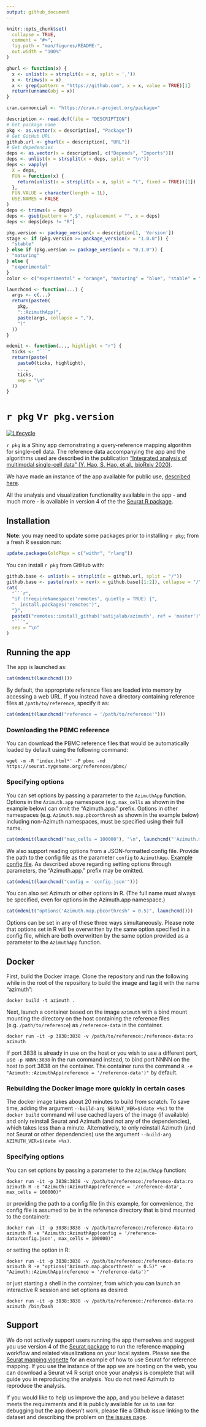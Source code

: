 ```yaml
---
output: github_document
---
```


<!-- README.md is generated from README.Rmd. Please edit that file -->

```r
knitr::opts_chunk$set(
  collapse = TRUE,
  comment = "#>",
  fig.path = "man/figures/README-",
  out.width = "100%"
)
```

```r
ghurl <- function(x) {
  x <- unlist(x = strsplit(x = x, split = ','))
  x <- trimws(x = x)
  x <- grep(pattern = "https://github.com", x = x, value = TRUE)[1]
  return(unname(obj = x))
}
```

```r
cran.cannoncial <- "https://cran.r-project.org/package="
```

```r
description <- read.dcf(file = "DESCRIPTION")
# Get package name
pkg <- as.vector(x = description[, "Package"])
# Get GitHub URL
github.url <- ghurl(x = description[, "URL"])
# Get depedencies
deps <- as.vector(x = description[, c("Depends", "Imports")])
deps <- unlist(x = strsplit(x = deps, split = "\n"))
deps <- vapply(
  X = deps,
  FUN = function(x) {
    return(unlist(x = strsplit(x = x, split = "(", fixed = TRUE))[1])
  },
  FUN.VALUE = character(length = 1L),
  USE.NAMES = FALSE
)
deps <- trimws(x = deps)
deps <- gsub(pattern = ",$", replacement = "", x = deps)
deps <- deps[deps != "R"]
```

```r
pkg.version <- package_version(x = description[1, 'Version'])
stage <- if (pkg.version >= package_version(x = "1.0.0")) {
  "stable"
} else if (pkg.version >= package_version(x = "0.1.0")) {
  "maturing"
} else {
  "experimental"
}
color <- c("experimental" = "orange", "maturing" = "blue", "stable" = "brightgreen")[stage]
```

```r
launchcmd <- function(...) {
  args <- c(...)
  return(paste0(
    pkg,
    "::AzimuthApp(",
    paste(args, collapse = ","),
    ")"
  ))
}
```

```r
mdemit <- function(..., highlight = "r") {
  ticks <- "```"
  return(paste(
    paste0(ticks, highlight),
    ...,
    ticks,
    sep = "\n"
  ))
}
```

# `r pkg` v`r pkg.version`

<!-- badges: start -->
[![Lifecycle](https://img.shields.io/badge/lifecycle-`r stage`-`r color`.svg)](`r github.url`)
<!-- badges: end -->

`r pkg` is a Shiny app demonstrating a query-reference mapping algorithm for single-cell data. The reference data accompanying the app and the algorithms used are described in the publication ["Integrated analysis of multimodal single-cell data" (Y. Hao, S. Hao, et al., bioRxiv 2020)](https://satijalab.org/v4preprint).

We have made an instance of the app available for public use, [described here](https://satijalab.org/azimuth).

All the analysis and visualization functionality available in the app - and much more - is available in version 4 of the the [Seurat R package](https://satijalab.org/seurat).

## Installation

**Note**: you may need to update some packages prior to installing `r pkg`; from a fresh R session run:

```r
update.packages(oldPkgs = c("withr", "rlang"))
```

You can install `r pkg` from GitHub with:

```r
github.base <- unlist(x = strsplit(x = github.url, split = "/"))
github.base <- paste(rev(x = rev(x = github.base)[1:2]), collapse = "/")
cat(
  "```r",
  "if (!requireNamespace('remotes', quietly = TRUE) {",
  "  install.packages('remotes')",
  "}",
  paste0("remotes::install_github('satijalab/azimuth', ref = 'master')"),
  "```",
  sep = "\n"
)
```

## Running the app

The app is launched as:

```r
cat(mdemit(launchcmd()))
```

By default, the appropriate reference files are loaded into memory by accessing a web URL. If you instead have a directory containing reference files at `/path/to/reference`, specify it as:

```r
cat(mdemit(launchcmd("reference = '/path/to/reference'")))
```

### Downloading the PBMC reference

You can download the PBMC reference files that would be automatically loaded by default using the following command:
```
wget -m -R 'index.html*' -P pbmc -nd https://seurat.nygenome.org/references/pbmc/
```

### Specifying options

You can set options by passing a parameter to the `AzimuthApp` function. Options in the `Azimuth.app` namespace (e.g. `max_cells` as shown in the example below) can omit the "Azimuth.app." prefix. Options in other namespaces (e.g. `Azimuth.map.pbcorthresh` as shown in the example below) including non-Azimuth namespaces, must be specified using their full name. 

```r
cat(mdemit(launchcmd("max_cells = 100000"), "\n", launchcmd("'Azimuth.map.pbcorthresh' = 0.5")))
```

We also support reading options from a JSON-formatted config file. Provide the path to the config file as the parameter `config` to `AzimuthApp`. [Example config file](inst/resources/config.json). As described above regarding setting options through parameters, the "Azimuth.app." prefix may be omitted.

```r
cat(mdemit(launchcmd("config = 'config.json'")))
```

You can also set Azimuth or other options in R. (The full name must always be specified, even for options in the Azimuth.app namespace.)

```r
cat(mdemit("options('Azimuth.map.pbcorthresh' = 0.5)", launchcmd()))
```

Options can be set in any of these three ways simultaneously. Please note that options set in R will be overwritten by the same option specified in a config file, which are both overwritten by the same option provided as a parameter to the `AzimuthApp` function.

## Docker

First, build the Docker image. Clone the repository and run the following while in the root of the repository to build the image and tag it with the name "azimuth":

```
docker build -t azimuth .
```

Next, launch a container based on the image `azimuth` with a bind mount mounting the directory on the host containing the reference files (e.g. `/path/to/reference`) as `/reference-data` in the container.

```
docker run -it -p 3838:3838 -v /path/to/reference:/reference-data:ro azimuth
```

If port 3838 is already in use on the host or you wish to use a different port, use `-p NNNN:3838` in the run command instead, to bind port NNNN on the host to port 3838 on the container.
The container runs the command `R -e "Azimuth::AzimuthApp(reference = '/reference-data')"` by default.

### Rebuilding the Docker image more quickly in certain cases

The docker image takes about 20 minutes to build from scratch. To save time, adding the argument `--build-arg SEURAT_VER=$(date +%s)` to the `docker build` command will use cached layers of the image (if available) and only reinstall Seurat and Azimuth (and not any of the dependencies), which takes less than a minute. Alternatively, to only reinstall Azimuth (and not Seurat or other dependencies) use the argument `--build-arg AZIMUTH_VER=$(date +%s)`.

### Specifying options

You can set options by passing a parameter to the `AzimuthApp` function:

```
docker run -it -p 3838:3838 -v /path/to/reference:/reference-data:ro azimuth R -e "Azimuth::AzimuthApp(reference = '/reference-data', max_cells = 100000)"
```

or providing the path to a config file (in this example, for convenience, the config file is assumed to be in the reference directory that is bind mounted to the container):

```
docker run -it -p 3838:3838 -v /path/to/reference:/reference-data:ro azimuth R -e "Azimuth::AzimuthApp(config = '/reference-data/config.json', max_cells = 100000)"
```

or setting the option in R:

```
docker run -it -p 3838:3838 -v /path/to/reference:/reference-data:ro azimuth R -e "options('Azimuth.map.pbcorthresh' = 0.5)" -e "Azimuth::AzimuthApp(reference = '/reference-data')"
```

or just starting a shell in the container, from which you can launch an interactive R session and set options as desired:

```
docker run -it -p 3838:3838 -v /path/to/reference:/reference-data:ro azimuth /bin/bash
```

## Support

We do not actively support users running the app themselves and suggest you use version 4 of the [Seurat package](https://satijalab.org/seurat) to run the reference mapping workflow and related visualizations on your local system. Please see the [Seurat mapping vignette](https://satijalab.org/seurat/reference_mapping.html) for an example of how to use Seurat for reference mapping. If you use the instance of the app we are hosting on the web, you can download a Seurat v4 R script once your analysis is complete that will guide you in reproducing the analysis. You do not need Azimuth to reproduce the analysis.

If you would like to help us improve the app, and you believe a dataset meets the requirements and it is publicly available for us to use for debugging but the app doesn’t work, please file a Github issue linking to the dataset and describing the problem on [the issues page](https://github.com/satijalab/azimuth/issues). 


